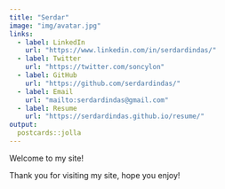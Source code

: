 ```yaml
---
title: "Serdar"
image: "img/avatar.jpg"
links:
  - label: LinkedIn
    url: "https://www.linkedin.com/in/serdardindas/"
  - label: Twitter
    url: "https://twitter.com/soncylon"
  - label: GitHub
    url: "https://github.com/serdardindas/"
  - label: Email
    url: "mailto:serdardindas@gmail.com"
  - label: Resume
    url: "https://serdardindas.github.io/resume/"
output:
  postcards::jolla
---
```


Welcome to my site!

Thank you for visiting my site, hope you enjoy!
